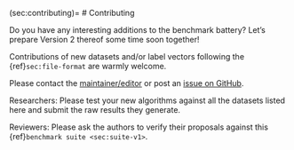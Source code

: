 (sec:contributing)=
# Contributing


Do you have any interesting additions to the benchmark battery?
Let's prepare Version 2 thereof some time soon together!

Contributions of new datasets and/or label vectors
following the {ref}`sec:file-format` are warmly welcome.

Please contact the [maintainer/editor](https://www.gagolewski.com)
or post an
[issue on GitHub](https://github.com/gagolews/clustering-benchmarks/issues).




Researchers: Please test your new algorithms against all the datasets
listed here and submit the raw results they generate.

Reviewers: Please ask the authors to verify their
proposals against this {ref}`benchmark suite <sec:suite-v1>`.



